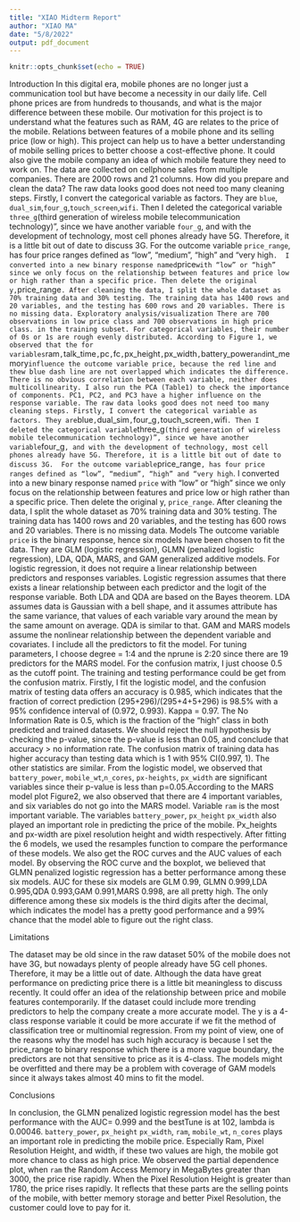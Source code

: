 ```yaml
---
title: "XIAO Midterm Report"
author: "XIAO MA"
date: "5/8/2022"
output: pdf_document
---
```


```r
knitr::opts_chunk$set(echo = TRUE)
```

Introduction 
In this digital era, mobile phones are no longer just a communication tool but have become a necessity in our daily life. Cell phone prices are from hundreds to thousands, and what is the major difference between these mobile. Our motivation for this project is to understand what the features such as RAM, 4G are relates to the price of the mobile. Relations between features of a mobile phone and its selling price (low or high). This project can help us to have a better understanding of mobile selling prices to better choose a cost-effective phone. It could also give the mobile company an idea of which mobile feature they need to work on. The data are collected on cellphone sales from multiple companies. There are 2000 rows and 21 columns. 
How did you prepare and clean the data? 
The raw data looks good does not need too many cleaning steps. Firstly, I convert the categorical variable as factors. They are `blue`, `dual_sim`,`four_g`,`touch_screen`,`wifi`. Then I deleted the categorical variable `three_g`(third generation of wireless mobile telecommunication technology)”, since we have another variable `four_g`, and with the development of technology, most cell phones already have 5G. Therefore, it is a little bit out of date to discuss 3G.  For the outcome variable `price_range`, has four price ranges defined as “low”, “medium”, “high” and “very high`.  I converted into a new binary response named `price` with “low” or “high” since we only focus on the relationship between features and price low or high rather than a specific price. Then delete the original y, `price_range`.
After cleaning the data, I split the whole dataset as 70% training data and 30% testing. The training data has 1400 rows and 20 variables, and the testing has 600 rows and 20 variables. There is no missing data.
Exploratory analysis/visualization
There are 700 observations in low price class and 700 observations in high price class. in the training subset. For categorical variables, their number of 0s or 1s are rough evenly distributed. According to Figure 1, we observed that the for variables `ram`, `talk_time`, `pc`, `fc`, `px_height`, `px_width`, `battery_power` and `int_memory` influence the outcome variable price, because the red line and thew blue dash line are not overlapped which indicates the difference. There is no obvious correlation between each variable, neither does multicollinearity. I also run the PCA (Table1) to check the importance of components. PC1, PC2, and PC3 have a higher influence on the response variable. The raw data looks good does not need too many cleaning steps. Firstly, I convert the categorical variable as factors. They are `blue`, `dual_sim`,`four_g`,`touch_screen`,`wifi`. Then I deleted the categorical variable `three_g`(third generation of wireless mobile telecommunication technology)”, since we have another variable `four_g`, and with the development of technology, most cell phones already have 5G. Therefore, it is a little bit out of date to discuss 3G.  For the outcome variable `price_range`, has four price ranges defined as “low”, “medium”, “high” and “very high`.  I converted into a new binary response named `price` with “low” or “high” since we only focus on the relationship between features and price low or high rather than a specific price. Then delete the original y, `price_range`. 
After cleaning the data, I split the whole dataset as 70% training data and 30% testing. The training data has 1400 rows and 20 variables, and the testing has 600 rows and 20 variables. There is no missing data.
Models
The outcome variable `price` is the binary response, hence six models have been chosen to fit the data. They are GLM (logistic regression), GLMN (penalized logistic regression), LDA, QDA, MARS, and GAM generalized additive models. For logistic regression, it does not require a linear relationship between predictors and responses variables. Logistic regression assumes that there exists a linear relationship between each predictor and the logit of the response variable. Both LDA and QDA are based on the Bayes theorem. LDA assumes data is Gaussian with a bell shape, and it assumes attribute has the same variance, that values of each variable vary around the mean by the same amount on average. QDA is similar to that. GAM and MARS models assume the nonlinear relationship between the dependent variable and covariates. I include all the predictors to fit the model. For tuning parameters, I choose degree = 1:4 and the nprune is 2:20 since there are 19 predictors for the MARS model.  For the confusion matrix, I just choose 0.5 as the cutoff point. 
The training and testing performance could be get from the confusion matrix. Firstly, I fit the logistic model, and the confusion matrix of testing data offers an accuracy is 0.985, which indicates that the fraction of correct prediction (295+296)/(295+4+5+296) is 98.5% with a 95% confidence interval of (0.972, 0.993). Kappa = 0.97. The No Information Rate is 0.5, which is the fraction of the "high" class in both predicted and trained datasets. We should reject the null hypothesis by checking the p-value, since the p-value is less than 0.05, and conclude that accuracy > no information rate. The confusion matrix of training data has higher accuracy than testing data which is 1 with 95% CI(0.997, 1). The other statistics are similar.
From the logistic model, we observed that `battery_power`, `mobile_wt`,`n_cores`, `px-heights`, `px_width` are significant variables since their p-value is less than p=0.05.According to the MARS model plot Figure2, we also observed that there are 4 important variables, and six variables do not go into the MARS model. Variable `ram` is the most important variable. The variables ` battery_power`, `px_height` `px_width` also played an important role in predicting the price of the mobile. Px_heights and px-width are pixel resolution height and width respectively. 
After fitting the 6 models, we used the resamples function to compare the performance of these models. We also get the ROC curves and the AUC values of each model. By observing the ROC curve and the boxplot, we believed that GLMN penalized logistic regression has a better performance among these six models. AUC for these six models are GLM 0.99, GLMN 0.999,LDA 0.995,QDA 0.993,GAM 0.991,MARS 0.998, are all pretty high. The only difference among these six models is the third digits after the decimal, which indicates the model has a pretty good performance and a 99% chance that the model able to figure out the right class.

Limitations  

The dataset may be old since in the raw dataset 50% of the mobile does not have 3G, but nowadays plenty of people already have 5G cell phones. Therefore, it may be a little out of date. Although the data have great performance on predicting price there is a little bit meaningless to discuss recently. It could offer an idea of the relationship between price and mobile features contemporarily. If the dataset could include more trending predictors to help the company create a more accurate model. The y is a 4-class response variable it could be more accurate if we fit the method of classification tree or multinomial regression.  From my point of view, one of the reasons why the model has such high accuracy is because I set the price_range to binary response which there is a more vague boundary, the predictors are not that sensitive to price as it is 4-class. The models might be overfitted and there may be a problem with coverage of GAM models since it always takes almost 40 mins to fit the model.

Conclusions

In conclusion, the GLMN penalized logistic regression model has the best performance with the AUC= 0.999 and the bestTune is at 102, lambda is 0.00046. `battery_power`, `px_height` `px_width`, `ram`, ` mobile_wt`, `n_cores` plays an important role in predicting the mobile price. Especially Ram, Pixel Resolution Height, and width, if these two values are high, the mobile got more chance to class as high price. We observed the partial dependence plot, when `ram` the Random Access Memory in MegaBytes greater than 3000, the price rise rapidly. When the Pixel Resolution Height is greater than 1780, the price rises rapidly. It reflects that these parts are the selling points of the mobile, with better memory storage and better Pixel Resolution, the customer could love to pay for it.


